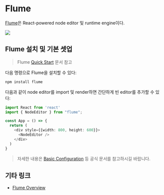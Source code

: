 # Flume

[Flume](https://flume.dev/)은 React-powered node editor 및 runtime engine이다.

![](/contents/flume/flume.png)

## Flume 설치 및 기본 셋업

> Flume [Quick Start](https://flume.dev/docs/quick-start) 문서 참고

다음 명령으로 Flume을 설치할 수 있다:

```bash
npm install flume
```

다음과 같이 node editor를 import 및 render하면 간단하게 빈 editor를 추가할 수 있다:

```ts showLineNumbers
import React from 'react'
import { NodeEditor } from "flume";

const App = () => {
  return (
    <div style={{width: 800, height: 600}}>
      <NodeEditor />
    </div>
  )
}
```

> 자세한 내용은 [Basic Configuration](https://flume.dev/docs/basic-config) 등 공식 문서를 참고하시길 바랍니다.

## 기타 링크

- [Flume Overview](https://flume.dev/docs/)
